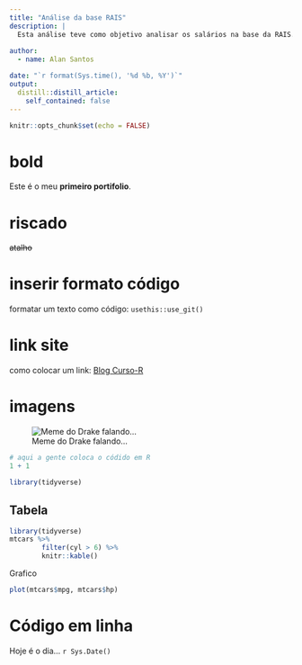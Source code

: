 ```yaml
---
title: "Análise da base RAIS"
description: |
  Esta análise teve como objetivo analisar os salários na base da RAIS.
  
author:
  - name: Alan Santos

date: "`r format(Sys.time(), '%d %b, %Y')`"
output:
  distill::distill_article:
    self_contained: false
---
```


```r
knitr::opts_chunk$set(echo = FALSE)
```

# bold
Este é o meu **primeiro portifolio**.

# riscado
~~atalho~~

# inserir formato código
formatar um texto como código: `usethis::use_git()`


# link site
como colocar um link: [Blog Curso-R](https://blog.curso-r.com/)


# imagens
![Meme do Drake falando...](https://blog.curso-r.com/images/posts/banner/API-drake.jpeg)


```r
# aqui a gente coloca o códido em R
1 + 1
```

```r
library(tidyverse)
```

## Tabela

```r

library(tidyverse)
mtcars %>% 
        filter(cyl > 6) %>% 
        knitr::kable()
```

Grafico 


```r
plot(mtcars$mpg, mtcars$hp)
```


# Código em linha

Hoje é o dia... `r Sys.Date()`
